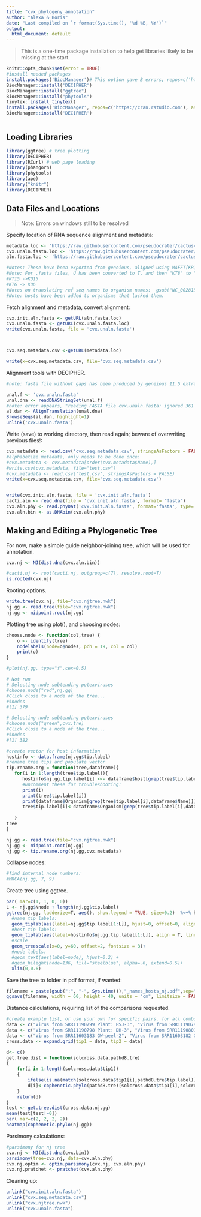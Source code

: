 ```yaml
---
title: "cvx_phylogeny_annotation"
author: "Alexa & Boris"
date: "Last compiled on `r format(Sys.time(), '%d %B, %Y')`"
output:
  html_document: default
---
```


> This is a one-time package installation to help get libraries likely to be missing at the start.

```r
knitr::opts_chunk$set(error = TRUE)
#install needed packages
install.packages('BiocManager')# This option gave B errors; repos=c('https://cran.rstudio.com'), ask=F)
BiocManager::install('DECIPHER')
BiocManager::install("ggtree")
BiocManager::install("phytools")
tinytex::install_tinytex()
install.packages('BiocManager', repos=c('https://cran.rstudio.com'), ask=FALSE)
BiocManager::install('DECIPHER')



```

## Loading Libraries

```r
library(ggtree) # tree plotting
library(DECIPHER)
library(RCurl) # web page loading
library(phangorn)
library(phytools)
library(ape)
library("knitr")
library(DECIPHER)
```

## Data Files and Locations
>Note: Errors on windows still to be resolved

Specify location of RNA sequence alignment and metadata:
```r
metadata.loc <- 'https://raw.githubusercontent.com/pseudocrater/cactusvirusx/master/data/cvx_hostdata_v3.csv'
cvx.unaln.fasta.loc <- 'https://raw.githubusercontent.com/pseudocrater/cactusvirusx/master/data/genbank_kr_consensus_extraction_unal.fasta'
aln.fasta.loc <- 'https://raw.githubusercontent.com/pseudocrater/cactusvirusx/master/data/genbank_KR_viruses_consensus_aln.fasta'

#Notes: These have been exported from geneious, aligned using MAFFT[KR], exported as both .fasta and as .csv for relevant columns.
#Note: For .fasta files, U has been converted to T, and then "KT8" to "KU8" to conserve naming. 
#KT15 ->KU15
#KT6 -> KU6
#Notes on translating ref seq names to organism names:  gsub("NC_002815", "Cactus virus X_AF308158"; "NC_006059", "Zygocactus virus X_AY366208"; "NC_011659", "Schlumbergera virus X_AY366207";"NC_024458", "Pitaya virus X_JF930327"
#Note: hosts have been added to organisms that lacked them.

```

Fetch alignment and metadata, convert alignment:
```r

cvx.init.aln.fasta <- getURL(aln.fasta.loc)
cvx.unaln.fasta <- getURL(cvx.unaln.fasta.loc)
write(cvx.unaln.fasta, file = 'cvx.unaln.fasta')



cvx.seq.metadata.csv <-getURL(metadata.loc)

write(x=cvx.seq.metadata.csv, file='cvx.seq.metadata.csv')

```

Alignment tools with DECIPHER. 

```r
#note: fasta file without gaps has been produced by geneious 11.5 extraction of sequences and deletion of the consensus sequence 

unal.f <- 'cvx.unaln.fasta'
unal.dna <- readDNAStringSet(unal.f)
#note: error appears, "reading FASTA file cvx.unaln.fasta: ignored 361 invalid one-letter sequence codes"
al.dan <- AlignTranslation(unal.dna)
BrowseSeqs(al.dan, highlight=1)
unlink('cvx.unaln.fasta')
```




Write (save) to working directory, then read again; beware of overwriting previous files!:

```r
cvx.metadata <- read.csv('cvx.seq.metadata.csv', stringsAsFactors = FALSE)
#alphabetize metadata, only needs to be done once:
#cvx.metadata <- cvx.metadata[order(cvx.metadata$Name),]
#write.csv(cvx.metadata, file="test.csv")
#cvx.metadata <- read.csv('test.csv', stringsAsFactors = FALSE)
write(x=cvx.seq.metadata.csv, file='cvx.seq.metadata.csv')


write(cvx.init.aln.fasta, file = 'cvx.init.aln.fasta')
cacti.aln <- read.dna(file = 'cvx.init.aln.fasta', format= "fasta")
cvx.aln.phy <- read.phyDat('cvx.init.aln.fasta', format='fasta', type='DNA')
cvx.aln.bin <- as.DNAbin(cvx.aln.phy)
```

## Making and Editing a Phylogenetic Tree

For now, make a simple guide neighbor-joining tree, which will be used for annotation.

```r
cvx.nj <- NJ(dist.dna(cvx.aln.bin))
```


```r
#cacti.nj <- root(cacti.nj, outgroup=c(7), resolve.root=T)
is.rooted(cvx.nj)
```


Rooting options.
```r
write.tree(cvx.nj, file="cvx.njtree.nwk")
nj.gg <- read.tree(file="cvx.njtree.nwk")
nj.gg <- midpoint.root(nj.gg)
```


Plotting tree using plot(), and choosing nodes:
```r
choose.node <- function(col,tree) {
    o <- identify(tree)
    nodelabels(node=o$nodes, pch = 19, col = col)
    print(o)
}

#plot(nj.gg, type="f",cex=0.5)

# Not run
# Selecting node subtending potexviruses
#choose.node("red",nj.gg)
#Click close to a node of the tree...
#$nodes
#[1] 379

# Selecting node subtending potexviruses
#choose.node("green",cvx.tre)
#Click close to a node of the tree...
#$nodes
#[1] 382

```

```r
#create vector for host information
hostinfo <- data.frame(nj.gg$tip.label)
#rename tree tips and populate vector
tip.rename.org = function(tree,dataframe){
   for(i in 1:length(tree$tip.label)){
      hostinfo$nj.gg.tip.label[i] <<- dataframe$host[grep(tree$tip.label[i],dataframe$Name)]
      #uncomment these for troubleshooting:
      print(i)
      print(tree$tip.label[i])
      print(dataframe$Organism[grep(tree$tip.label[i],dataframe$Name)])
      tree$tip.label[i]<-dataframe$Organism[grep(tree$tip.label[i],dataframe$Name)]
        
   }
tree
}

nj.gg <- read.tree(file="cvx.njtree.nwk")
nj.gg <- midpoint.root(nj.gg)
nj.gg <- tip.rename.org(nj.gg,cvx.metadata)

```

Collapse nodes:
```r
#find internal node numbers:
#MRCA(nj.gg, 7, 9)


```

Create tree using ggtree. 
```r
par( mar=c(1, 1, 0, 0))
L <- nj.gg$Nnode + length(nj.gg$tip.label)
ggtree(nj.gg, ladderize=T, aes(), show.legend = TRUE, size=0.2)  %<+% hostinfo+
  #name tip labels:
  geom_tiplab(aes(label=nj.gg$tip.label[1:L]), hjust=0, offset=0, align=T, linetype = "dotted")+
  #host tip labels:
  geom_tiplab(aes(label=hostinfo$nj.gg.tip.label[1:L]), align = T, linetype = 'blank', na.rm=TRUE, offset=0.15) +
  #scale
  geom_treescale(x=0, y=60, offset=2, fontsize = 3)+
  #node labels:
  #geom_text(aes(label=node), hjust=0.2) +
  #geom_hilight(node=136, fill="steelblue", alpha=.6, extend=0.5)+
  xlim(0,0.6) 

```


Save the tree to folder in pdf format, if wanted:
```r
filename = paste(gsub(":", "-", Sys.time()),"_names_hosts_nj.pdf",sep="")
ggsave(filename, width = 60, height = 40, units = "cm", limitsize = FALSE)
```

Distance calculations, requiring list of the comparisons requested.
```r
#create example list, or use your own for specific pairs. for all combos use dist.nodes(nj.gg)
data <- c("Virus from SRR11190799 Plant: BSJ-3", "Virus from SRR11190791 Plant: BSJ-1", "Virus from SRR11190800 Plant: BSJ-2")
data <- c("Virus from SRR11190798 Plant: DH-3", "Virus from SRR11190801 Plant: DH-2")
data <- c("Virus from SRR11603183 GW-peel-2", "Virus from SRR11603182 GW-peel-3")
cross.data <- expand.grid(tip1 = data, tip2 = data)

d<- c()
get.tree.dist = function(solcross.data,pathd8.tre)
{	
	for(i in 1:length(solcross.data$tip1))
	{
		ifelse(is.na(match(solcross.data$tip1[i],pathd8.tre$tip.label)) | is.na(match(solcross.data$tip2[i],pathd8.tre$tip.label)),d[i]<-NA,
		d[i]<-cophenetic.phylo(pathd8.tre)[solcross.data$tip1[i],solcross.data$tip2[i]])
	}
	return(d)
}
test <- get.tree.dist(cross.data,nj.gg)
mean(test[test!=0])
par( mar=c(2, 2, 2, 2))
heatmap(cophenetic.phylo(nj.gg))
```

Parsimony calculations:
```r
#parsimony for nj tree
cvx.nj <- NJ(dist.dna(cvx.bin))
parsimony(tree=cvx.nj, data=cvx.aln.phy)
cvx.nj.optim <- optim.parsimony(cvx.nj, cvx.aln.phy)
cvx.nj.pratchet <- pratchet(cvx.aln.phy)
```

Cleaning up:
```r
unlink("cvx.init.aln.fasta")
unlink("cvx.seq.metadata.csv")
unlink("cvx.njtree.nwk")
unlink("cvx.unaln.fasta")
```

